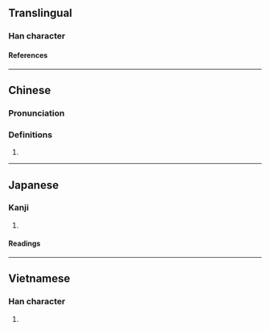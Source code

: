 {{character info}}
==Translingual==

===Han character===
{{Han char|rn=61|rad=心|as=14|sn=17|four=|canj=PSIT,PSMT|ids=⿰忄監}}

====References====
{{Han ref|kx=0406.430|dkj=11382|dj=0747.340|hdz=42364.140|uh=61E2}}

----

==Chinese==
{{zh-forms}}

===Pronunciation===
{{zh-pron
|m=lán,xiàn
|c=laam4
|mc=y
|oc=y
|cat=
}}

===Definitions===
{{zh-hanzi}}

# {{rfdef|zh}}

----

==Japanese==

===Kanji===
{{ja-kanji|grade=|rs=心14}}

# {{rfdef|ja|sort=心14}}

====Readings====
{{ja-readings
|on=らん, かん, げん
|kun=むさぼる, すこやか
}}

----

==Vietnamese==

===Han character===
{{vi-readings|rs=心14|reading=nhàm}}

# {{rfdef|vi|sort=心14}}